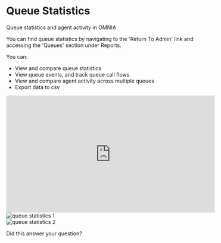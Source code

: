 # Queue Statistics

Queue statistics and agent activity in OMNIA

You can find queue statistics by navigating to the 'Return To Admin' link and accessing the 'Queues' section under Reports.

You can:

<ul>
  <li>View and compare queue statistics</li>
  <li>View queue events, and track queue call flows</li>
  <li>View and compare agent activity across multiple queues</li>
  <li>Export data to csv</li>
</ul>

<div className="flex justify-center">
  <iframe
    width="560"
    height="315"
    src="https://www.youtube.com/embed/4VOMwvkMw-Q"
    title="YouTube video player"
    frameborder="0"
    allow="accelerometer; autoplay; clipboard-write; encrypted-media; gyroscope; picture-in-picture; web-share"
    allowfullscreen
  ></iframe>
</div>

<div className="flex justify-center">
  <img src="/images/omnia/queue-statistics/queue_1.png" alt="queue statistics 1" />
</div>
<div className="flex justify-center">
  <img src="/images/omnia/queue-statistics/queue_2.png" alt="queue statistics 2" />
</div>

Did this answer your question?
